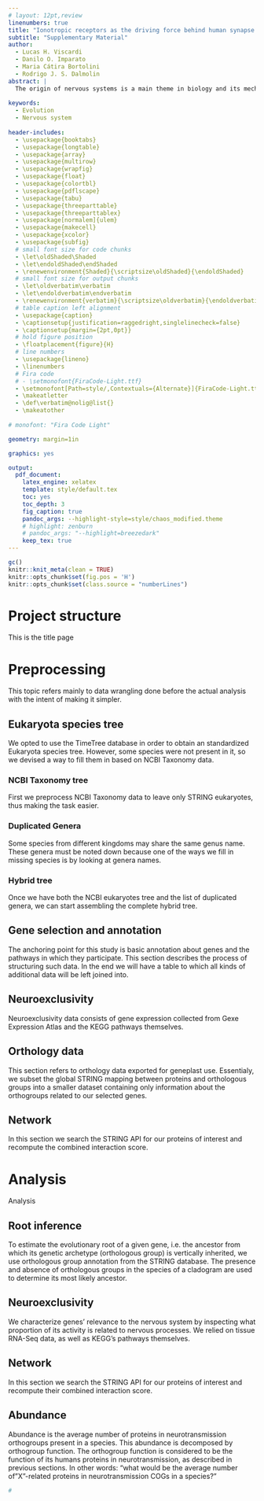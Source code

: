 ```yaml
---
# layout: 12pt,review
linenumbers: true
title: "Ionotropic receptors as the driving force behind human synapse establishment"
subtitle: "Supplementary Material"
author: 
  - Lucas H. Viscardi
  - Danilo O. Imparato
  - Maria Cátira Bortolini
  - Rodrigo J. S. Dalmolin
abstract: |
  The origin of nervous systems is a main theme in biology and its mechanisms are largely underlied by synaptic neurotransmission. The search for pan-neuronal genes has failed to explain synapses emergence since synaptic elements are present in multiple aneural organisms. We questioned how the interactions among these elements evolved and to what extent does it relate to our understanding of the nervous systems complexity. We infer the human neurotransmission gene network based on genes present in GABAergic, glutamatergic, serotonergic, dopaminergic, and cholinergic systems, and reconstruct the evolutionary scenario of synapse emergence. Our results outline the distribution of neurotransmitter systems and synaptic functions as taxa diverge. We find that the ionotropic receptors emergence in the cnidarian last common ancestor was the driving force behind the advent of the anatomical synapse and the development of nervous systems. We suggest that after Placozoa origin there was a positive selection under a more restricted and specific activation of ionotropic receptors. This different selective pressure counterparting the broader amino acid activation in plants could be striking for the evolution of the nervous system.
  
keywords:
  - Evolution
  - Nervous system
   
header-includes:
  - \usepackage{booktabs}
  - \usepackage{longtable}
  - \usepackage{array}
  - \usepackage{multirow}
  - \usepackage{wrapfig}
  - \usepackage{float}
  - \usepackage{colortbl}
  - \usepackage{pdflscape}
  - \usepackage{tabu}
  - \usepackage{threeparttable}
  - \usepackage{threeparttablex}
  - \usepackage[normalem]{ulem}
  - \usepackage{makecell}
  - \usepackage{xcolor}
  - \usepackage{subfig}
  # small font size for code chunks
  - \let\oldShaded\Shaded
  - \let\endoldShaded\endShaded
  - \renewenvironment{Shaded}{\scriptsize\oldShaded}{\endoldShaded}
  # small font size for output chunks
  - \let\oldverbatim\verbatim
  - \let\endoldverbatim\endverbatim
  - \renewenvironment{verbatim}{\scriptsize\oldverbatim}{\endoldverbatim}
  # table caption left alignment
  - \usepackage{caption}
  - \captionsetup{justification=raggedright,singlelinecheck=false}
  - \captionsetup{margin={2pt,0pt}}
  # hold figure position
  - \floatplacement{figure}{H}
  # line numbers
  - \usepackage{lineno}
  - \linenumbers
  # Fira code
  # - \setmonofont{FiraCode-Light.ttf}
  - \setmonofont[Path=style/,Contextuals={Alternate}]{FiraCode-Light.ttf}
  - \makeatletter
  - \def\verbatim@nolig@list{}
  - \makeatother
  
# monofont: "Fira Code Light"

geometry: margin=1in

graphics: yes

output:
  pdf_document:
    latex_engine: xelatex
    template: style/default.tex
    toc: yes
    toc_depth: 3
    fig_caption: true
    pandoc_args: --highlight-style=style/chaos_modified.theme
    # highlight: zenburn
    # pandoc_args: "--highlight=breezedark"
    keep_tex: true
---
```

```r
gc()
knitr::knit_meta(clean = TRUE)
knitr::opts_chunk$set(fig.pos = 'H')
knitr::opts_chunk$set(class.source = "numberLines")
```

<!--- Project structure -->
Project structure
=====================
This is the title page

<!-- Preprocessing -->
Preprocessing
=================
This topic refers mainly to data wrangling done before the actual analysis with the intent of making it simpler.

<!--- Eukaryota species tree -->
Eukaryota species tree
--------------------------
We opted to use the TimeTree database in order to obtain an standardized Eukaryota species tree. However, some species were not present in it, so we devised a way to fill them in based on NCBI Taxonomy data. 

<!-- NCBI Taxonomy tree -->
### NCBI Taxonomy tree
First we preprocess NCBI Taxonomy data to leave only STRING eukaryotes, thus making the task easier.
\input{data-raw.tree_ncbi.tex}
<!-- \input{download_files.tex} -->

<!-- Duplicated Genera -->
### Duplicated Genera
Some species from different kingdoms may share the same genus name. These genera must be noted down because one of the ways we fill in missing species is by looking at genera names.
\input{data-raw.duplicated_genera.tex}

<!-- Hybrid tree -->
### Hybrid tree
Once we have both the NCBI eukaryotes tree and the list of duplicated genera, we can start assembling the complete hybrid tree.
\input{data-raw.tree_hybrid.tex}

<!--- Kegg annotation -->
Gene selection and annotation
---------------------------------
The anchoring point for this study is basic annotation about genes and the pathways in which they participate. This section describes the process of structuring such data. In the end we will have a table to which all kinds of additional data will be left joined into.
\input{data-raw.kegg.tex}

<!--- Neuroexclusivity -->
Neuroexclusivity
--------------------
Neuroexclusivity data consists of gene expression collected from Gexe Expression Atlas and the KEGG pathways themselves.
\input{data-raw.neuroexclusivity.tex}

<!--- COG data -->
Orthology data
--------------------
This section refers to orthology data exported for geneplast use. Essentialy, we subset the global STRING mapping between proteins and orthologous groups into a smaller dataset containing only information about the orthogroups related to our selected genes.
\input{data-raw.cogs.tex}

<!--- Network -->
Network
-----------
In this section we search the STRING API for our proteins of interest and recompute the combined interaction score.
\input{data-raw.string_edgelist.tex}


<!-- Analysis -->
Analysis
============
Analysis

Root inference
---------------
To estimate the evolutionary root of a given gene, i.e. the ancestor from which its genetic archetype (orthologous group) is vertically inherited, we use orthologous group annotation from the STRING database. The presence and absence of orthologous groups in the species of a cladogram are used to determine its most likely ancestor.
\input{analysis.geneplast.tex}

<!--- Neuroexclusivity -->
Neuroexclusivity
-----------------
We characterize genes' relevance to the nervous system by inspecting what proportion of its activity is related to nervous processes. We relied on tissue RNA-Seq data, as well as KEGG's pathways themselves.
\input{analysis.neuroexclusivity.tex}

<!--- Network -->
Network
-----------
In this section we search the STRING API for our proteins of interest and recompute their combined interaction score.
\input{analysis.network.tex}

<!--- Abundance -->
Abundance
-----------
Abundance is the average number of proteins in neurotransmission orthogroups present in a species. This abundance is decomposed by orthogroup function. The orthogroup function is considered to be the function of its humans proteins in neurotransmission, as described in previous sections. In other words: "what would be the average number of "X"-related proteins in neurotransmission COGs in a species?"
\input{analysis.abundance.tex}


```r
#
```
